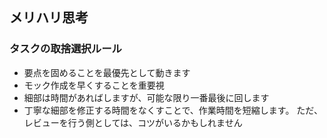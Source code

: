## メリハリ思考

### タスクの取捨選択ルール

- 要点を固めることを最優先として動きます
- モック作成を早くすることを重要視
- 細部は時間があればしますが、可能な限り一番最後に回します
- 丁寧な細部を修正する時間をなくすことで、作業時間を短縮します。
  ただ、レビューを行う側としては、コツがいるかもしれません
